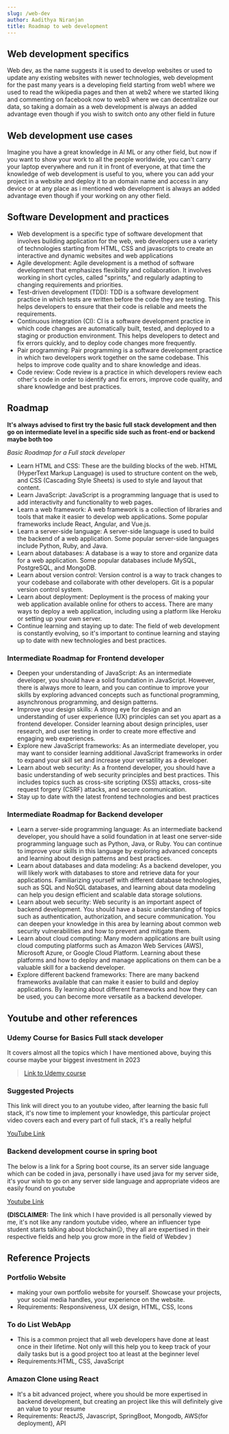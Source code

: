 ```yaml
---
slug: /web-dev
author: Aadithya Niranjan
title: Roadmap to web development
---
```


## Web development specifics

Web dev, as the name suggests it is used to develop websites or used to update any existing websites with newer technologies, web development for the past many years is a developing field starting from web1 where we used to read the wikipedia pages and then at web2 where we started liking and commenting on facebook now to web3 where we can decentralize our data, so taking a domain as a web development is always an added advantage even though if you wish to switch onto any other field in future

## Web development use cases

Imagine you have a great knowledge in AI ML or any other field, but now if you want to show your work to all the people worldwide, you can't carry your laptop everywhere and run it in front of everyone, at that time the knowledge of web development is useful to you, where you can add your project in a website and deploy it to an domain name and access in any device or at any place as i mentioned web development is always an added advantage even though if your working on any other field.

## Software Development and practices

- Web development is a specific type of software development that involves building application for the web, web developers use a variety of technologies starting from HTML, CSS and javascripts to create an interactive and dynamic websites and web applications
- Agile development: Agile development is a method of software development that emphasizes flexibility and collaboration. It involves working in short cycles, called "sprints," and regularly adapting to changing requirements and priorities.
- Test-driven development (TDD): TDD is a software development practice in which tests are written before the code they are testing. This helps developers to ensure that their code is reliable and meets the requirements.
- Continuous integration (CI): CI is a software development practice in which code changes are automatically built, tested, and deployed to a staging or production environment. This helps developers to detect and fix errors quickly, and to deploy code changes more frequently.
- Pair programming: Pair programming is a software development practice in which two developers work together on the same codebase. This helps to improve code quality and to share knowledge and ideas.
- Code review: Code review is a practice in which developers review each other's code in order to identify and fix errors, improve code quality, and share knowledge and best practices.

## Roadmap

**It's always advised to first try the basic full stack development and then go on intermediate level in a specific side such as front-end or backend maybe both too**

_Basic Roadmap for a Full stack developer_

- Learn HTML and CSS: These are the building blocks of the web. HTML (HyperText Markup Language) is used to structure content on the web, and CSS (Cascading Style Sheets) is used to style and layout that content.
- Learn JavaScript: JavaScript is a programming language that is used to add interactivity and functionality to web pages.
- Learn a web framework: A web framework is a collection of libraries and tools that make it easier to develop web applications. Some popular frameworks include React, Angular, and Vue.js.
- Learn a server-side language: A server-side language is used to build the backend of a web application. Some popular server-side languages include Python, Ruby, and Java.
- Learn about databases: A database is a way to store and organize data for a web application. Some popular databases include MySQL, PostgreSQL, and MongoDB.
- Learn about version control: Version control is a way to track changes to your codebase and collaborate with other developers. Git is a popular version control system.
- Learn about deployment: Deployment is the process of making your web application available online for others to access. There are many ways to deploy a web application, including using a platform like Heroku or setting up your own server.
- Continue learning and staying up to date: The field of web development is constantly evolving, so it's important to continue learning and staying up to date with new technologies and best practices.

### Intermediate Roadmap for Frontend developer

- Deepen your understanding of JavaScript: As an intermediate developer, you should have a solid foundation in JavaScript. However, there is always more to learn, and you can continue to improve your skills by exploring advanced concepts such as functional programming, asynchronous programming, and design patterns.
- Improve your design skills: A strong eye for design and an understanding of user experience (UX) principles can set you apart as a frontend developer. Consider learning about design principles, user research, and user testing in order to create more effective and engaging web experiences.
- Explore new JavaScript frameworks: As an intermediate developer, you may want to consider learning additional JavaScript frameworks in order to expand your skill set and increase your versatility as a developer.
- Learn about web security: As a frontend developer, you should have a basic understanding of web security principles and best practices. This includes topics such as cross-site scripting (XSS) attacks, cross-site request forgery (CSRF) attacks, and secure communication.
- Stay up to date with the latest frontend technologies and best practices

### Intermediate Roadmap for Backend developer

- Learn a server-side programming language: As an intermediate backend developer, you should have a solid foundation in at least one server-side programming language such as Python, Java, or Ruby. You can continue to improve your skills in this language by exploring advanced concepts and learning about design patterns and best practices.
- Learn about databases and data modeling: As a backend developer, you will likely work with databases to store and retrieve data for your applications. Familiarizing yourself with different database technologies, such as SQL and NoSQL databases, and learning about data modeling can help you design efficient and scalable data storage solutions.
- Learn about web security: Web security is an important aspect of backend development. You should have a basic understanding of topics such as authentication, authorization, and secure communication. You can deepen your knowledge in this area by learning about common web security vulnerabilities and how to prevent and mitigate them.
- Learn about cloud computing: Many modern applications are built using cloud computing platforms such as Amazon Web Services (AWS), Microsoft Azure, or Google Cloud Platform. Learning about these platforms and how to deploy and manage applications on them can be a valuable skill for a backend developer.
- Explore different backend frameworks: There are many backend frameworks available that can make it easier to build and deploy applications. By learning about different frameworks and how they can be used, you can become more versatile as a backend developer.

## Youtube and other references

### Udemy Course for Basics Full stack developer

It covers almost all the topics which I have mentioned above, buying this course maybe your biggest investment in 2023

> [Link to Udemy course](http://udemy.com/join/login-popup/?next=/course/the-complete-web-development-bootcamp/learn/lecture/18125181#learning-tools)

### Suggested Projects

This link will direct you to an youtube video, after learning the basic full stack, it's now time to implement your knowledge, this particular project video covers each and every part of full stack, it's a really helpful

[YouTube Link]("https://youtu.be/VsUzmlZfYNg")

### Backend development course in spring boot

The below is a link for a Spring boot course, its an server side language which can be coded in java, personally i have used java for my server side, it's your wish to go on any server side language and appropriate videos are easily found on youtube

[Youtube Link]("https://youtu.be/Uh-N_6Lccr4")

**(DISCLAIMER:** The link which I have provided is all personally viewed by me, it's not like any random youtube video, where an influencer type student starts talking about blockchain😑, they all are expertised in their respective fields and help you grow more in the field of Webdev )

## Reference Projects

### Portfolio Website

- making your own portfolio website for yourself. Showcase your projects, your social media handles, your experience on the website.
- Requirements: Responsiveness, UX design, HTML, CSS, Icons

### To do List WebApp

- This is a common project that all web developers have done at least once in their lifetime. Not only will this help you to keep track of your daily tasks but is a good project too at least at the beginner level
- Requirements:HTML, CSS, JavaScript

### Amazon Clone using React

- It's a bit advanced project, where you should be more expertised in backend development, but creating an project like this will definitely give an value to your resume
- Requirements: ReactJS, Javascript, SpringBoot, Mongodb, AWS(for deployment), API
